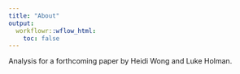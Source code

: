 ```yaml
---
title: "About"
output:
  workflowr::wflow_html:
    toc: false
---
```


Analysis for a forthcoming paper by Heidi Wong and Luke Holman.
